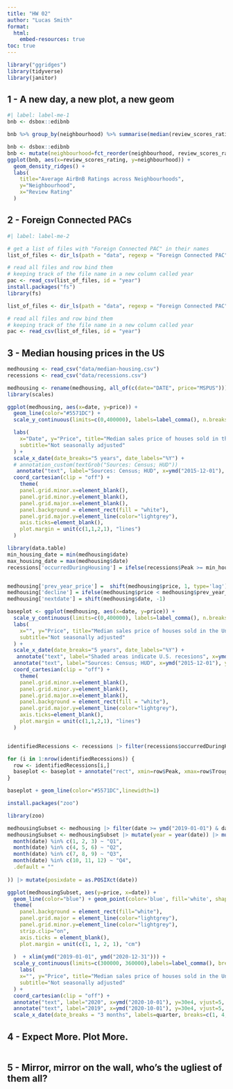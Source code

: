 ```yaml
---
title: "HW 02"
author: "Lucas Smith"
format: 
  html:
    embed-resources: true
toc: true
---
```


```r
library("ggridges")
library(tidyverse)
library(janitor)
```

## 1 - A new day, a new plot, a new geom

```r
#| label: label-me-1
bnb <- dsbox::edibnb

bnb %>% group_by(neighbourhood) %>% summarise(median(review_scores_rating, na.rm=TRUE))


```

```r
bnb <- dsbox::edibnb
bnb <- mutate(neighbourhood=fct_reorder(neighbourhood, review_scores_rating, .fun='median'))
ggplot(bnb, aes(x=review_scores_rating, y=neighbourhood)) + 
  geom_density_ridges() + 
  labs(
    title="Average AirBnB Ratings across Neighbourhoods",
    y="Neighbourhood",
    x="Review Rating"
  )
```

## 2 - Foreign Connected PACs

```r
#| label: label-me-2

```

```r
# get a list of files with "Foreign Connected PAC" in their names
list_of_files <- dir_ls(path = "data", regexp = "Foreign Connected PAC")

# read all files and row bind them
# keeping track of the file name in a new column called year
pac <- read_csv(list_of_files, id = "year")
install.packages("fs")
library(fs)

list_of_files <- dir_ls(path = "data", regexp = "Foreign Connected PAC")

# read all files and row bind them
# keeping track of the file name in a new column called year
pac <- read_csv(list_of_files, id = "year")
```

## 3 - Median housing prices in the US

```r
medhousing <- read_csv("data/median-housing.csv")
recessions <- read_csv("data/recessions.csv")

medhousing <- rename(medhousing, all_of(c(date="DATE", price="MSPUS")))
library(scales)
```

```r
ggplot(medhousing, aes(x=date, y=price)) +
  geom_line(color="#5571DC") + 
  scale_y_continuous(limits=c(0,400000), labels=label_comma(), n.breaks=13) + 

  labs(
    x="Date", y="Price", title="Median sales price of houses sold in the United States",
    subtitle="Not seasonally adjusted"
  ) + 
  scale_x_date(date_breaks="5 years", date_labels="%Y") + 
  # annotation_custom(textGrob("Sources: Census; HUD"))
   annotate("text", label="Sources: Census; HUD", x=ymd("2015-12-01"), y=0, vjust=5) + 
  coord_cartesian(clip = "off") + 
    theme(
    panel.grid.minor.x=element_blank(),
    panel.grid.minor.y=element_blank(),
    panel.grid.major.x=element_blank(),
    panel.background = element_rect(fill = "white"),
    panel.grid.major.y=element_line(color="lightgrey"),
    axis.ticks=element_blank(),
    plot.margin = unit(c(1,1,2,1), "lines")
  ) 

```

```r
library(data.table)
min_housing_date = min(medhousing$date)
max_housing_date = max(medhousing$date)
recessions['occurredDuringHousing'] = ifelse(recessions$Peak >= min_housing_date & recessions$Trough <= max_housing_date, TRUE, FALSE)


medhousing['prev_year_price'] =  shift(medhousing$price, 1, type='lag')
medhousing['decline'] = ifelse(medhousing$price < medhousing$prev_year_price, TRUE, FALSE)
medhousing['nextdate'] = shift(medhousing$date, -1)

baseplot <- ggplot(medhousing, aes(x=date, y=price)) +
  scale_y_continuous(limits=c(0,400000), labels=label_comma(), n.breaks=13) + 
  labs(
    x="", y="Price", title="Median sales price of houses sold in the United States",
    subtitle="Not seasonally adjusted"
  ) + 
  scale_x_date(date_breaks="5 years", date_labels="%Y") + 
   annotate("text", label="Shaded areas indicate U.S. recesions", x=ymd("2015-12-01"), y=0, vjust=5, hjust=.7) + 
  annotate("text", label="Sources: Census; HUD", x=ymd("2015-12-01"), y=0, vjust=7) + 
  coord_cartesian(clip = "off") + 
    theme(
    panel.grid.minor.x=element_blank(),
    panel.grid.minor.y=element_blank(),
    panel.grid.major.x=element_blank(),
    panel.background = element_rect(fill = "white"),
    panel.grid.major.y=element_line(color="lightgrey"),
    axis.ticks=element_blank(),
    plot.margin = unit(c(1,1,2,1), "lines")
  ) 


identifiedRecessions <- recessions |> filter(recessions$occurredDuringHousing == TRUE)

for (i in 1:nrow(identifiedRecessions)) {
  row <- identifiedRecessions[i,]
  baseplot <- baseplot + annotate("rect", xmin=row$Peak, xmax=row$Trough, ymin=0, ymax=40e4, fill="#E6E6E6", alpha=1)
}

baseplot + geom_line(color="#5571DC",linewidth=1)

```

```r
install.packages("zoo")
```

```r
library(zoo)

medhousingSubset <- medhousing |> filter(date >= ymd("2019-01-01") & date <= ymd("2020-12-31"))
medhousingSubset <- medhousingSubset |> mutate(year = year(date)) |> mutate(quarter = case_when(
  month(date) %in% c(1, 2, 3) ~ "Q1",
  month(date) %in% c(4, 5, 6) ~ "Q2",
  month(date) %in% c(7, 8, 9) ~ "Q3",
  month(date) %in% c(10, 11, 12) ~ "Q4",
  .default = ""
  
)) |> mutate(posixdate = as.POSIXct(date))

ggplot(medhousingSubset, aes(y=price, x=date)) + 
  geom_line(color="blue") + geom_point(color='blue', fill='white', shape=21) + 
  theme(
    panel.background = element_rect(fill="white"),
    panel.grid.major = element_line(color="lightgrey"),
    panel.grid.minor.y=element_line(color="lightgrey"),
    strip.clip="on",
    axis.ticks = element_blank(),
    plot.margin = unit(c(1, 1, 2, 1), "cm")
    
  )  + xlim(ymd("2019-01-01", ymd("2020-12-31"))) + 
  scale_y_continuous(limits=c(300000, 360000),labels=label_comma(), breaks=seq(30e4,36e4, by = 2e4), expand=c(0,0)) + 
    labs(
    x="", y="Price", title="Median sales price of houses sold in the United States",
    subtitle="Not seasonally adjusted"
  ) +
  coord_cartesian(clip = "off") + 
  annotate("text", label="2020", x=ymd("2020-10-01"), y=30e4, vjust=5, hjust=4.) + 
  annotate("text", label="2019", x=ymd("2020-10-01"), y=30e4, vjust=5, hjust=13.5) + 
  scale_x_date(date_breaks = "3 months", labels=quarter, breaks=c(1, 4, 7, 12), expand=c(0,0)) 
```

## 4 - Expect More. Plot More.

```r

```

## 5 - Mirror, mirror on the wall, who’s the ugliest of them all?
